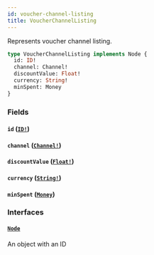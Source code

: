 ```yaml
---
id: voucher-channel-listing
title: VoucherChannelListing
---
```


Represents voucher channel listing.

```graphql
type VoucherChannelListing implements Node {
  id: ID!
  channel: Channel!
  discountValue: Float!
  currency: String!
  minSpent: Money
}
```

### Fields

#### `id` ([`ID!`](../../../developer/api-reference/scalars/id))

#### `channel` ([`Channel!`](../../../developer/api-reference/objects/channel))

#### `discountValue` ([`Float!`](../../../developer/api-reference/scalars/float))

#### `currency` ([`String!`](../../../developer/api-reference/scalars/string))

#### `minSpent` ([`Money`](../../../developer/api-reference/objects/money))

### Interfaces

#### [`Node`](../../../developer/api-reference/interfaces/node)

An object with an ID
